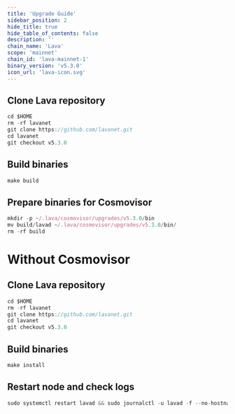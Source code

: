 ```yaml
---
title: 'Upgrade Guide'
sidebar_position: 2
hide_title: true
hide_table_of_contents: false
description: ''
chain_name: 'Lava'
scope: 'mainnet'
chain_id: 'lava-mainnet-1'
binary_version: 'v5.3.0'
icon_url: 'lava-icon.svg'
---
```



<PageTitle
  iconUrl="img/lava-icon.svg"
  title="Lava Upgrade Guide"
  chainId="lava-mainnet-1"
  version="v5.3.0"
/>

## Clone Lava repository

```js
cd $HOME
rm -rf lavanet
git clone https://github.com/lavanet.git
cd lavanet
git checkout v5.3.0
```

## Build binaries

```js
make build
```

## Prepare binaries for Cosmovisor

```js
mkdir -p ~/.lava/cosmovisor/upgrades/v5.3.0/bin
mv build/lavad ~/.lava/cosmovisor/upgrades/v5.3.0/bin/
rm -rf build
```

# Without Cosmovisor

## Clone Lava repository

```js
cd $HOME
rm -rf lavanet
git clone https://github.com/lavanet.git
cd lavanet
git checkout v5.3.0
```

## Build binaries

```js
make install
```

## Restart node and check logs

```js
sudo systemctl restart lavad && sudo journalctl -u lavad -f --no-hostname -o cat
```
